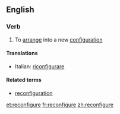 ==English==

===Verb===
{{en-verb|reconfigur|ing}}

# To [[arrange]] into a new [[configuration]]

====Translations====
{{top}}
*Italian: [[riconfigurare]]
{{mid}}

{{bottom}}

====Related terms====
*[[reconfiguration]]

[[et:reconfigure]]
[[fr:reconfigure]]
[[zh:reconfigure]]